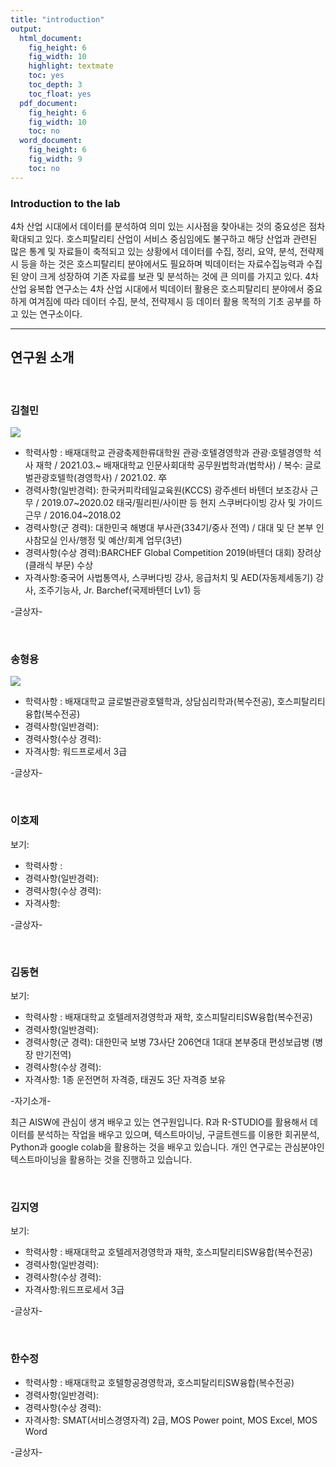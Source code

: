 ```yaml
---
title: "introduction"
output:
  html_document:
    fig_height: 6
    fig_width: 10
    highlight: textmate
    toc: yes
    toc_depth: 3
    toc_float: yes
  pdf_document:
    fig_height: 6
    fig_width: 10
    toc: no
  word_document:
    fig_height: 6
    fig_width: 9
    toc: no
---
```



### Introduction to the lab

4차 산업 시대에서 데이터를 분석하여 의미 있는 시사점을 찾아내는 것의 중요성은 점차 확대되고 있다. 호스피탈리티 산업이 서비스 중심임에도 불구하고 해당 산업과 관련된 많은 통계 및 자료들이 축적되고 있는 상황에서 데이터를 수집, 정리, 요약, 분석, 전략제시 등을 하는 것은 호스피탈리티 분야에서도 필요하며 빅데이터는 자료수집능력과 수집된 양이 크게 성장하여 기존 자료를 보관 및 분석하는 것에 큰 의미를 가지고 있다. 4차산업 융복합 연구소는 4차 산업 시대에서 빅데이터 활용은 호스피탈리티 분야에서 중요하게 여겨짐에 따라 데이터 수집, 분석, 전략제시 등 데이터 활용 목적의 기초 공부를 하고 있는 연구소이다.    



----

## 연구원 소개

<br>

<!---this is an html comment that works in Markdown --->

<!--- I use the <br> html tag to force carriage returns in the text--->

### 김철민

![](images/figure2.png)

- 학력사항 : 배재대학교 관광축제한류대학원 관광·호텔경영학과 관광·호텔경영학 석사 재학 / 2021.03.~
배재대학교 인문사회대학 공무원법학과(법학사) / 복수: 글로벌관광호텔학(경영학사) / 2021.02. 卒
- 경력사항(일반경력): 한국커피칵테일교육원(KCCS) 광주센터 바텐더 보조강사 근무 / 2019.07~2020.02
태국/필리핀/사이판 등 현지 스쿠버다이빙 강사 및 가이드 근무 / 2016.04~2018.02
- 경력사항(군 경력): 대한민국 해병대 부사관(334기/중사 전역) / 대대 및 단 본부 인사참모실 인사/행정 및 예산/회계 업무(3년)
- 경력사항(수상 경력):BARCHEF Global Competition 2019(바텐더 대회) 장려상(클래식 부문) 수상
- 자격사항:중국어 사법통역사, 스쿠버다빙 강사, 응급처치 및 AED(자동제세동기) 강사, 조주기능사, Jr. Barchef(국제바텐더 Lv1) 등
  
  
-글상자-

<br>

### 송형용

![](images/figure3.png)
 

- 학력사항 : 배재대학교 글로벌관광호텔학과, 상담심리학과(복수전공), 호스피탈리티 융합(복수전공)
- 경력사항(일반경력):
- 경력사항(수상 경력):
- 자격사항: 워드프로세서 3급
  
-글상자-

<br>
  
### 이호제

보기: 

- 학력사항 :
- 경력사항(일반경력): 
- 경력사항(수상 경력):
- 자격사항:
  
-글상자-

<br>

### 김동현

보기:

- 학력사항 : 배재대학교 호텔레저경영학과 재학, 호스피탈리티SW융합(복수전공)
- 경력사항(일반경력):
- 경력사항(군 경력): 대한민국 보병 73사단 206연대 1대대 본부중대 편성보급병 (병장 만기전역)
- 경력사항(수상 경력):
- 자격사항: 1종 운전면허 자격증, 태권도 3단 자격증 보유
  
  
-자기소개-

최근 AISW에 관심이 생겨 배우고 있는 연구원입니다. R과 R-STUDIO를 활용해서 데이터를 분석하는 작업을 배우고 있으며, 텍스트마이닝, 구글트렌드를 이용한 회귀분석, Python과 google colab을 활용하는 것을 배우고 있습니다. 개인 연구로는 관심분야인 텍스트마이닝을 활용하는 것을 진행하고 있습니다.  

<br>  

### 김지영

보기: 

- 학력사항 : 배재대학교 호텔레저경영학과 재학, 호스피탈리티SW융합(복수전공)
- 경력사항(일반경력): 
- 경력사항(수상 경력):
- 자격사항:워드프로세서 3급
  
  
-글상자-

<br>

### 한수정


- 학력사항 : 배재대학교 호텔항공경영학과, 호스피탈리티SW융합(복수전공)
- 경력사항(일반경력): 
- 경력사항(수상 경력):
- 자격사항: SMAT(서비스경영자격) 2급, MOS Power point, MOS Excel, MOS Word
  
  
-글상자-

<br>